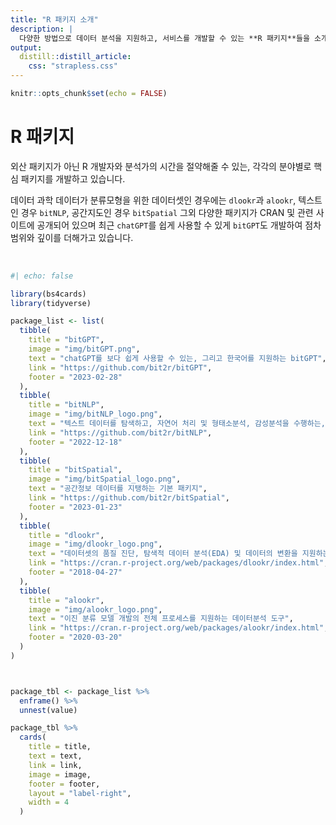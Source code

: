 ```yaml
---
title: "R 패키지 소개"
description: |
  다양한 방법으로 데이터 분석을 지원하고, 서비스를 개발할 수 있는 **R 패키지**들을 소개합니다.
output:
  distill::distill_article:
    css: "strapless.css"
---
```


```r
knitr::opts_chunk$set(echo = FALSE)
```

# R 패키지

외산 패키지가 아닌 R 개발자와 분석가의 시간을 절약해줄 수 있는, 각각의 분야별로 핵심 패키지를 개발하고 있습니다.

데이터 과학 데이터가 분류모형을 위한 데이터셋인 경우에는 `dlookr`과 `alookr`, 텍스트인 경우 `bitNLP`, 공간지도인 경우 `bitSpatial` 그외 다양한 패키지가 CRAN 및 관련 사이트에 공개되어 있으며 최근 `chatGPT`를 쉽게 사용할 수 있게 `bitGPT`도 개발하여 점차 범위와 깊이를 더해가고 있습니다.

<br>

```r
#| echo: false

library(bs4cards)
library(tidyverse)

package_list <- list(
  tibble(
    title = "bitGPT",
    image = "img/bitGPT.png",
    text = "chatGPT를 보다 쉽게 사용할 수 있는, 그리고 한국어를 지원하는 bitGPT",
    link = "https://github.com/bit2r/bitGPT",
    footer = "2023-02-28"
  ),
  tibble(
    title = "bitNLP",
    image = "img/bitNLP_logo.png",
    text = "텍스트 데이터를 탐색하고, 자연어 처리 및 형태소분석, 감성분석을 수행하는, 한글 텍스트 분석 도구모음",
    link = "https://github.com/bit2r/bitNLP",
    footer = "2022-12-18"
  ),
  tibble(
    title = "bitSpatial",
    image = "img/bitSpatial_logo.png",
    text = "공간정보 데이터를 지탱하는 기본 패키지",
    link = "https://github.com/bit2r/bitSpatial",
    footer = "2023-01-23"
  ),
  tibble(
    title = "dlookr",
    image = "img/dlookr_logo.png",
    text = "데이터셋의 품질 진단, 탐색적 데이터 분석(EDA) 및 데이터의 변환을 지원하는 데이터분석 도구",
    link = "https://cran.r-project.org/web/packages/dlookr/index.html",
    footer = "2018-04-27"
  ),
  tibble(
    title = "alookr",
    image = "img/alookr_logo.png",
    text = "이진 분류 모델 개발의 전체 프로세스를 지원하는 데이터분석 도구",
    link = "https://cran.r-project.org/web/packages/alookr/index.html",
    footer = "2020-03-20"
  )  
)



package_tbl <- package_list %>% 
  enframe() %>% 
  unnest(value)

package_tbl %>% 
  cards(
    title = title,
    text = text,
    link = link,
    image = image,
    footer = footer,
    layout = "label-right",
    width = 4
  )

```


